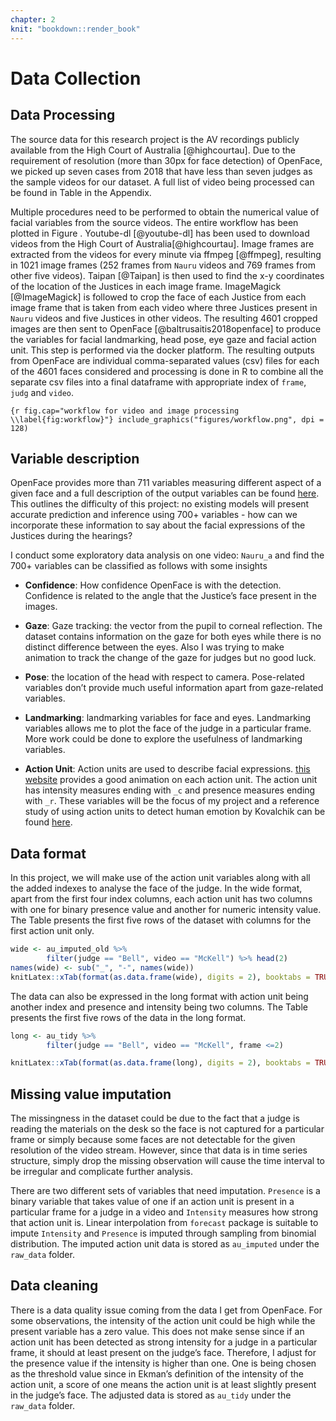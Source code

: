 ```yaml
---
chapter: 2
knit: "bookdown::render_book"
---
```


# Data Collection

## Data Processing

The source data for this research project is the AV recordings publicly available from the High Court of Australia [@highcourtau]. Due to the requirement of resolution (more than 30px for face detection) of OpenFace, we picked up seven cases from 2018 that have less than seven judges as the sample videos for our dataset. A full list of video being processed can be found in Table \ref{tab:case-info} in the Appendix. 

Multiple procedures need to be performed to obtain the numerical value of facial variables from the source videos. The entire workflow has been plotted in Figure \ref{fig:workflow}. Youtube-dl [@youtube-dl] has been used to download videos from the High Court of Australia[@highcourtau]. Image frames are extracted from the videos for every minute via ffmpeg [@ffmpeg], resulting in 1021 image frames (252 frames from `Nauru` videos and 769 frames from other five videos). Taipan [@Taipan] is then used to find the x-y coordinates of the location of the Justices in each image frame. ImageMagick [@ImageMagick] is followed to crop the face of each Justice from each image frame that is taken from each video where three Justices present in `Nauru` videos and five Justices in other videos. The resulting 4601 cropped images are then sent to OpenFace [@baltrusaitis2018openface] to produce the variables for facial landmarking, head pose, eye gaze and facial action unit. This step is performed via the docker platform. The resulting outputs from OpenFace are individual comma-separated values (csv) files for each of the 4601 faces considered and processing is done in R to combine all the separate csv files into a final dataframe with appropriate index of `frame`, `judg` and `video`.

```{r fig.cap="workflow for video and image processing \\label{fig:workflow}"}
include_graphics("figures/workflow.png", dpi = 128)
```

## Variable description

OpenFace provides more than 711 variables measuring different aspect of a given face and a full description of the output variables can be found [here](https://github.com/TadasBaltrusaitis/OpenFace/wiki/Action-Units). This outlines the difficulty of this project: no existing models will present accurate prediction and inference using 700+ variables - how can we incorporate these information to say about the facial expressions of the Justices during the hearings? 

I conduct some exploratory data analysis on one video: `Nauru_a` and find the 700+ variables can be classified as follows with some insights

 - **Confidence**: How confidence OpenFace is with the detection. Confidence is related to the angle that the Justice’s face present in the images. 
 
 - **Gaze**: Gaze tracking: the vector from the pupil to corneal reflection. The dataset contains information on the gaze for both eyes while there is no distinct difference between the eyes. Also I was trying to make animation to track the change of the gaze for judges but no good luck. 
 
 - **Pose**: the location of the head with respect to camera. Pose-related variables don't provide much useful information apart from gaze-related variables. 
 
 - **Landmarking**: landmarking variables for face and eyes. Landmarking variables allows me to plot the face of the judge in a particular frame. More work could be done to explore the usefulness of landmarking variables. 
 
 - **Action Unit**: Action units are used to describe facial expressions. [this website](https://imotions.com/blog/facial-action-coding-system/) provides a good animation on each action unit. The action unit has intensity measures ending with `_c` and presence measures ending with `_r`. These variables will be the focus of my project and a reference study of using action units to detect human emotion by Kovalchik can be found [here](http://www.sloansportsconference.com/wp-content/uploads/2018/02/2005.pdf). 

## Data format

In this project, we will make use of the action unit variables along with all the added indexes to analyse the face of the judge. In the wide format, apart from the first four index columns, each action unit has two columns with one for binary presence value and another for numeric intensity value. The Table \ref{tab:wide} presents the first five rows of the dataset with columns for the first action unit only. 


```r
wide <- au_imputed_old %>%
        filter(judge == "Bell", video == "McKell") %>% head(2) 
names(wide) <- sub("_", "-", names(wide))
knitLatex::xTab(format(as.data.frame(wide), digits = 2), booktabs = TRUE, caption.top = "\\label{tab:wide} data in wide format")

```



The data can also be expressed in the long format with action unit being another index and presence and intensity being two columns. The Table \ref{tab:long} presents the first five rows of the data in the long format. 

```r
long <- au_tidy %>%
        filter(judge == "Bell", video == "McKell", frame <=2) 

knitLatex::xTab(format(as.data.frame(long), digits = 2), booktabs = TRUE, caption.top = "\\label{tab:long} data in long format")

```


## Missing value imputation 

The missingness in the dataset could be due to the fact that a judge is reading the materials on the desk so the face is not captured for a particular frame or simply because some faces are not detectable for the given resolution of the video stream. However, since that data is in time series structure, simply drop the missing observation will cause the time interval to be irregular and complicate further analysis. 

There are two different sets of variables that need imputation. `Presence` is a binary variable that takes value of one if an action unit is present in a particular frame for a judge in a video and `Intensity` measures how strong that action unit is. Linear interpolation from `forecast` package is suitable to impute `Intensity` and `Presence` is imputed through sampling from binomial distribution. The imputed action unit data is stored as `au_imputed` under the `raw_data` folder. 

## Data cleaning

There is a data quality issue coming from the data I get from OpenFace. For some observations, the intensity of the action unit could be high while the present variable has a zero value. This does not make sense since if an action unit has been detected as strong intensity for a judge in a particular frame, it should at least present on the judge's face. Therefore, I adjust for the presence value if the intensity is higher than one. One is being chosen as the threshold value since in Ekman's definition of the intensity of the action unit, a score of one means the action unit is at least slightly present in the judge's face. The adjusted data is stored as `au_tidy` under the `raw_data` folder. 

